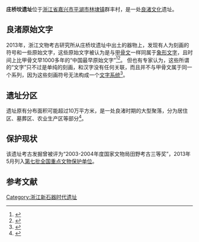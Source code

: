{{文物保护单位
| 级别 = 全国
| 图片 = Zhuangqiaofen Site, 2021-06-12 02.jpg
| 名称 = 庄桥坟遗址
| 子项 = 
| 编号 = 7-0169-1-169
| 分类 = 古遗址
| 时代 = [[新石器时代|新石器时代]]
| 所在 = [[浙江省|浙江省]][[平湖市|平湖市]]
| 登录 = 2013年3月
| Cat = 浙江全国重点文物保护单位
}}

'''庄桥坟遗址'''位于[[浙江省|浙江省]][[嘉兴市|嘉兴市]][[平湖市|平湖市]][[林埭镇|林埭镇]]群丰村，是一处[[良渚文化|良渚文化]]遗址。

== 良渚原始文字 ==
{{main|良渚文字}}
2013年，浙江文物考古研究所从庄桥坟遗址中出土的器物上，发现有人为刻画的符号和一些原始文字，这些原始文字被认为是与[[甲骨文|甲骨文]]一样同属于[[象形文字|象形文字]]，且时间上比甲骨文早1000多年的“中国最早原始文字”<ref>{{cite news|title=浙江发现中国最早原始文字 比甲骨文早千余年|url=http://news.sina.com.cn/c/2013-07-09/120227617810.shtml|newspaper=光明日报|accessdate=2013-07-09|archive-date=2013-07-09|archive-url=https://web.archive.org/web/20130709144101/http://news.sina.com.cn/c/2013-07-09/120227617810.shtml|dead-url=no}}</ref><ref name=ettoday>{{cite news |title=浙江發現良渚原始文字　比甲骨文早千年 |publisher=[[ETtoday|ETtoday]]大陸新聞 |url=http://www.ettoday.net/news/20130710/238650.htm |date=2013-07-10 |accessdate=2013-07-12 |language=zh-hant |archive-date=2013-07-14 |archive-url=https://web.archive.org/web/20130714053824/http://www.ettoday.net/news/20130710/238650.htm |dead-url=no }}</ref>。
但也有专家认为，这些所谓的“文字”只不过是单纯的刻画，和汉字没有任何关联，而且并不与甲骨文属于同一个系列，因为这些刻画符号无法构成一个[[文字系统|文字系统]]<ref>{{cite news|title=中国最早原始文字引热议 被指是刻画非汉字前身|url=http://news.sina.com.cn/c/2013-07-10/043927624116.shtml|newspaper=大河报|accessdate=2013-07-10|archive-date=2013-07-15|archive-url=https://web.archive.org/web/20130715005446/http://news.sina.com.cn/c/2013-07-10/043927624116.shtml|dead-url=no}}</ref>。

==遗址分区==
遗址原有分布面积可能超过10万平方米，是一处良渚时期的大型聚落，分为居住区、墓葬区、农业生产区等部分<ref>{{cite book |author=林华东 |authorlink= |coauthors= |title=《浙江通史 第1卷 史前卷》 |year= |publisher= |location= |isbn= }}</ref>。

==保护现状==
该遗址考古发掘曾被评为“2003-2004年度国家文物局田野考古三等奖”，2013年5月列入[[第七批全国重点文物保护单位|第七批全国重点文物保护单位]]。

==参考文献==
{{reflist}}

{{浙江全国重点文物保护单位}}
{{浙江省省级考古遗址公园}}

{{中国历史小作品}}
{{考古学小作品}}

[[Category:浙江新石器时代遗址|Category:浙江新石器时代遗址]]
